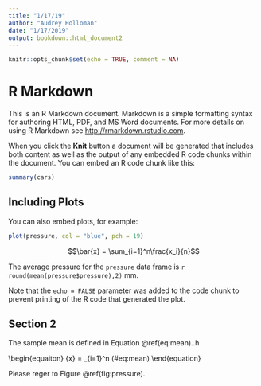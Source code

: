 ```yaml
---
title: "1/17/19"
author: "Audrey Holloman"
date: "1/17/2019"
output: bookdown::html_document2
---
```


```r
knitr::opts_chunk$set(echo = TRUE, comment = NA)
```

# R Markdown

This is an R Markdown document. Markdown is a simple formatting syntax for authoring HTML, PDF, and MS Word documents. For more details on using R Markdown see <http://rmarkdown.rstudio.com>.

When you click the **Knit** button a document will be generated that includes both content as well as the output of any embedded R code chunks within the document. You can embed an R code chunk like this:

```r
summary(cars)
```

## Including Plots

You can also embed plots, for example:

```r
plot(pressure, col = "blue", pch = 19)
```

$$\bar{x} = \sum_{i=1}^n\frac{x_i}{n}$$

The average pressure for the `pressure` data frame is `r round(mean(pressure$pressure),2)` mm.


Note that the `echo = FALSE` parameter was added to the code chunk to prevent printing of the R code that generated the plot.

## Section 2

The sample mean is defined in Equation \@ref(eq:mean)..h

\begin{equaiton}
\bar{x} = \sum_{i=1}^n\frac{x_i}{n}
(\#eq:mean)
\end{equation}

Please reger to Figure \@ref(fig:pressure).